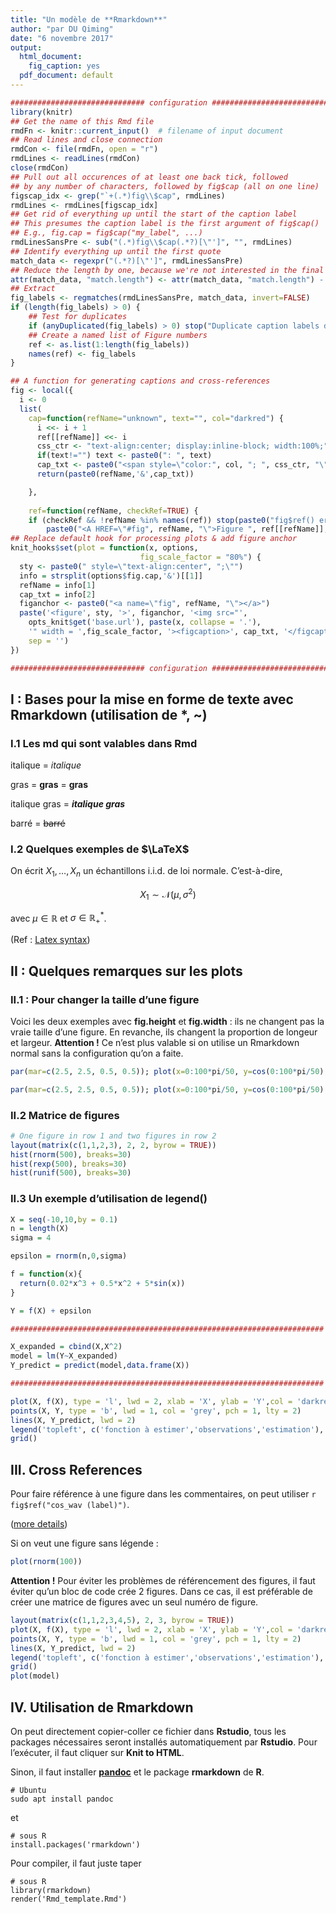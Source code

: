 ```yaml
---
title: "Un modèle de **Rmarkdown**"
author: "par DU Qiming"
date: "6 novembre 2017"
output:
  html_document:
    fig_caption: yes
  pdf_document: default
---
```



```r
############################## configuration ############################## 
library(knitr)
## Get the name of this Rmd file
rmdFn <- knitr::current_input()  # filename of input document
## Read lines and close connection
rmdCon <- file(rmdFn, open = "r")
rmdLines <- readLines(rmdCon)
close(rmdCon)
## Pull out all occurences of at least one back tick, followed 
## by any number of characters, followed by fig$cap (all on one line)
figscap_idx <- grep("`+(.*)fig\\$cap", rmdLines)
rmdLines <- rmdLines[figscap_idx]
## Get rid of everything up until the start of the caption label
## This presumes the caption label is the first argument of fig$cap()
## E.g., fig.cap = fig$cap("my_label", ...)
rmdLinesSansPre <- sub("(.*)fig\\$cap(.*?)[\"']", "", rmdLines)
## Identify everything up until the first quote
match_data <- regexpr("(.*?)[\"']", rmdLinesSansPre)
## Reduce the length by one, because we're not interested in the final quote
attr(match_data, "match.length") <- attr(match_data, "match.length") - 1
## Extract
fig_labels <- regmatches(rmdLinesSansPre, match_data, invert=FALSE)
if (length(fig_labels) > 0) {
    ## Test for duplicates
    if (anyDuplicated(fig_labels) > 0) stop("Duplicate caption labels detected")
    ## Create a named list of Figure numbers
    ref <- as.list(1:length(fig_labels))
    names(ref) <- fig_labels
}

## A function for generating captions and cross-references
fig <- local({
  i <- 0
  list(
    cap=function(refName="unknown", text="", col="darkred") {
      i <<- i + 1
      ref[[refName]] <<- i
      css_ctr <- "text-align:center; display:inline-block; width:100%;"
      if(text!="") text <- paste0(": ", text)
      cap_txt <- paste0("<span style=\"color:", col, "; ", css_ctr, "\">Figure ", i, text , "</span>")
      return(paste0(refName,'&',cap_txt))

    },
    
    ref=function(refName, checkRef=TRUE) {
    if (checkRef && !refName %in% names(ref)) stop(paste0("fig$ref() error: ", refName, " not found"))
        paste0("<A HREF=\"#fig", refName, "\">Figure ", ref[[refName]], "</A>")})})
## Replace default hook for processing plots & add figure anchor
knit_hooks$set(plot = function(x, options,
                             fig_scale_factor = "80%") {
  sty <- paste0(" style=\"text-align:center", ";\"")
  info = strsplit(options$fig.cap,'&')[[1]]
  refName = info[1]
  cap_txt = info[2]
  figanchor <- paste0("<a name=\"fig", refName, "\"></a>")
  paste('<figure', sty, '>', figanchor, '<img src="',
    opts_knit$get('base.url'), paste(x, collapse = '.'),
    '" width = ',fig_scale_factor, '><figcaption>', cap_txt, '</figcaption></figure>','<p></p>',
    sep = '')
})

############################## configuration ############################## 
```

## I : Bases pour la mise en forme de texte avec Rmarkdown (utilisation de *, \~)

### I.1 Les **md** qui sont valables dans **Rmd**

italique = *italique*

gras = **gras** = __gras__

italique gras = ***italique gras***

barré = ~~barré~~

### I.2 Quelques exemples de $\LaTeX$

On écrit $X_1,\dots,X_n$ un échantillons i.i.d. de loi normale. C'est-à-dire,

$$
X_1 \sim \mathcal{N}(\mu, \sigma^2)
$$

avec $\mu\in \mathbb{R}$ et $\sigma \in \mathbb{R}_+^*$.

(Ref : [Latex syntax](https://en.wikibooks.org/wiki/LaTeX/Mathematics))



## II : Quelques remarques sur les plots

### II.1 : Pour changer la taille d'une figure 

Voici les deux exemples avec **fig.height** et **fig.width** : ils ne changent pas la vraie taille d'une
figure. En revanche, ils changent la proportion de
longeur et largeur. **Attention !** Ce n'est plus valable
si on utilise un Rmarkdown normal sans la configuration
qu'on a faite. 


```r

par(mar=c(2.5, 2.5, 0.5, 0.5)); plot(x=0:100*pi/50, y=cos(0:100*pi/50), cex=0.5, xlab="x", ylab="cos(x)")

```

```r
par(mar=c(2.5, 2.5, 0.5, 0.5)); plot(x=0:100*pi/50, y=cos(0:100*pi/50), cex=0.5, xlab="x", ylab="cos(x)")
```

### II.2 Matrice de figures

```r
# One figure in row 1 and two figures in row 2
layout(matrix(c(1,1,2,3), 2, 2, byrow = TRUE))
hist(rnorm(500), breaks=30)
hist(rexp(500), breaks=30)
hist(runif(500), breaks=30)
```

### II.3 Un exemple d'utilisation de **legend()**

```r

X = seq(-10,10,by = 0.1)
n = length(X)
sigma = 4

epsilon = rnorm(n,0,sigma)

f = function(x){
  return(0.02*x^3 + 0.5*x^2 + 5*sin(x))
}

Y = f(X) + epsilon

######################################################################

X_expanded = cbind(X,X^2)
model = lm(Y~X_expanded)
Y_predict = predict(model,data.frame(X))

######################################################################

plot(X, f(X), type = 'l', lwd = 2, xlab = 'X', ylab = 'Y',col = 'darkred')
points(X, Y, type = 'b', lwd = 1, col = 'grey', pch = 1, lty = 2)
lines(X, Y_predict, lwd = 2)
legend('topleft', c('fonction à estimer','observations','estimation'), col = c('darkred','grey',1), lwd = c(2,1,2), pch = c(-1,1,-1), lty = c(1,2,1))
grid()
```

## III. Cross References

Pour faire référence à une figure dans les commentaires, on peut utiliser `r fig$ref("cos_wav (label)")`.

([more details](https://github.com/ajlyons/autonumfigs))

Si on veut une figure sans légende :

```r
plot(rnorm(100))
```

**Attention !** Pour éviter les problèmes de référencement des figures, il  faut éviter qu'un bloc de code 
crée 2 figures. Dans ce cas, il est préférable de créer une
matrice de figures avec un seul numéro de figure.


```r
layout(matrix(c(1,1,2,3,4,5), 2, 3, byrow = TRUE))
plot(X, f(X), type = 'l', lwd = 2, xlab = 'X', ylab = 'Y',col = 'darkred')
points(X, Y, type = 'b', lwd = 1, col = 'grey', pch = 1, lty = 2)
lines(X, Y_predict, lwd = 2)
legend('topleft', c('fonction à estimer','observations','estimation'), col = c('darkred','grey',1), lwd = c(2,1,2), pch = c(-1,1,-1), lty = c(1,2,1))
grid()
plot(model)
```



## IV. Utilisation de Rmarkdown 

On peut  directement copier-coller ce fichier dans **Rstudio**, tous les packages nécessaires seront installés automatiquement par 
**Rstudio**. Pour l'exécuter, il faut cliquer sur **Knit to HTML**.

Sinon, il faut installer [**pandoc**](https://pandoc.org/) et le package **rmarkdown** de **R**.

```
# Ubuntu
sudo apt install pandoc
```
et 

```
# sous R
install.packages('rmarkdown')
```


Pour compiler, il faut juste taper

```
# sous R 
library(rmarkdown)
render('Rmd_template.Rmd')

```

